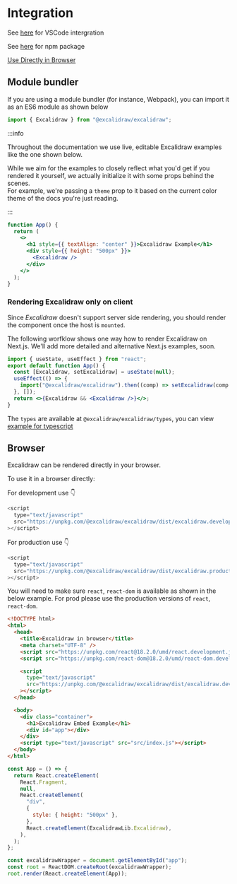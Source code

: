# Integration

See [here](https://marketplace.visualstudio.com/items?itemName=pomdtr.excalidraw-editor) for VSCode intergration

See [here](https://www.npmjs.com/package/@excalidraw/excalidraw) for npm package

[Use Directly in Browser](https://docs.excalidraw.com/docs/@excalidraw/excalidraw/integration#browser)

## Module bundler

If you are using a module bundler (for instance, Webpack), you can import it as an ES6 module as shown below

```js
import { Excalidraw } from "@excalidraw/excalidraw";
```

:::info

Throughout the documentation we use live, editable Excalidraw examples like the one shown below.

While we aim for the examples to closely reflect what you'd get if you rendered it yourself, we actually initialize it with some props behind the scenes.  
For example, we're passing a `theme` prop to it based on the current color theme of the docs you're just reading.

:::

```jsx live
function App() {
  return (
    <>
      <h1 style={{ textAlign: "center" }}>Excalidraw Example</h1>
      <div style={{ height: "500px" }}>
        <Excalidraw />
      </div>
    </>
  );
}
```

### Rendering Excalidraw only on client

Since _Excalidraw_ doesn't support server side rendering, you should render the component once the host is `mounted`.

The following worfklow shows one way how to render Excalidraw on Next.js. We'll add more detailed and alternative Next.js examples, soon.

```jsx showLineNumbers
import { useState, useEffect } from "react";
export default function App() {
  const [Excalidraw, setExcalidraw] = useState(null);
  useEffect(() => {
    import("@excalidraw/excalidraw").then((comp) => setExcalidraw(comp.Excalidraw));
  }, []);
  return <>{Excalidraw && <Excalidraw />}</>;
}
```

The `types` are available at `@excalidraw/excalidraw/types`, you can view [example for typescript](https://codesandbox.io/s/excalidraw-types-9h2dm)

## Browser

Excalidraw can be rendered directly in your browser.

To use it in a browser directly:

For development use :point_down:

```js
<script
  type="text/javascript"
  src="https://unpkg.com/@excalidraw/excalidraw/dist/excalidraw.development.js"
></script>
```

For production use :point_down:

```js
<script
  type="text/javascript"
  src="https://unpkg.com/@excalidraw/excalidraw/dist/excalidraw.production.min.js"
></script>
```

You will need to make sure `react`, `react-dom` is available as shown in the below example. For prod please use the production versions of `react`, `react-dom`.


<Tabs>
  <TabItem value="html" label="html">

```html
<!DOCTYPE html>
<html>
  <head>
    <title>Excalidraw in browser</title>
    <meta charset="UTF-8" />
    <script src="https://unpkg.com/react@18.2.0/umd/react.development.js"></script>
    <script src="https://unpkg.com/react-dom@18.2.0/umd/react-dom.development.js"></script>

    <script
      type="text/javascript"
      src="https://unpkg.com/@excalidraw/excalidraw/dist/excalidraw.development.js"
    ></script>
  </head>

  <body>
    <div class="container">
      <h1>Excalidraw Embed Example</h1>
      <div id="app"></div>
    </div>
    <script type="text/javascript" src="src/index.js"></script>
  </body>
</html>
```

</TabItem>
<TabItem value="js" label="Javascript">

```js showLineNumbers
const App = () => {
  return React.createElement(
    React.Fragment,
    null,
    React.createElement(
      "div",
      {
        style: { height: "500px" },
      },
      React.createElement(ExcalidrawLib.Excalidraw),
    ),
  );
};

const excalidrawWrapper = document.getElementById("app");
const root = ReactDOM.createRoot(excalidrawWrapper);
root.render(React.createElement(App));
```

</TabItem>
</Tabs>
